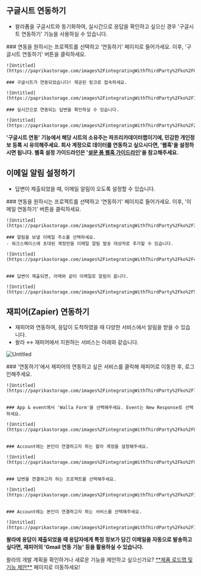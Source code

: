 
## 구글시트 연동하기

- 왈라폼을 구글시트와 동기화하여, 실시간으로 응답을 확인하고 싶으신 경우 '구글시트 연동하기' 기능을 사용하실 수 있습니다.

<Steps>
    ### 연동을 원하시는 프로젝트를 선택하고 '연동하기' 페이지로 들어가세요. 이후, '구글시트 연동하기' 버튼을 클릭하세요.

    ![Untitled](https://paprikastorage.com/images%2FintegratingWithThirdParty%2Fko%2F0.png)

    ### 구글시트가 연동되었습니다! 제공된 링크로 접속하세요.

    ![Untitled](https://paprikastorage.com/images%2FintegratingWithThirdParty%2Fko%2F1.png)

    ### 실시간으로 연동되는 답변을 확인하실 수 있습니다.

    ![Untitled](https://paprikastorage.com/images%2FintegratingWithThirdParty%2Fko%2F2.png)

</Steps>

<Callout type='error' emoji="🚨">**'구글시트 연동' 기능에서 해당 시트의 소유주는 파프리카데이터랩이기에, 민감한 개인정보 등록 시 유의해주세요. 회사 계정으로 데이터를 연동하고 싶으시다면,
    '웹훅'을 설정하시면 됩니다. 웹훅 설정 가이드라인은 '[설문 폼 웹훅 가이드라인](https://home.walla.my/blog/webhook-guideline)'을 참고해주세요.**</Callout>

## 이메일 알림 설정하기

- 답변이 제출되었을 때, 이메일 알림이 오도록 설정할 수 있습니다.

<Steps>
    ### 연동을 원하시는 프로젝트를 선택하고 '연동하기' 페이지로 들어가세요. 이후, '이메일 연동하기' 버튼을 클릭하세요.

    ![Untitled](https://paprikastorage.com/images%2FintegratingWithThirdParty%2Fko%2F3.png)

    ### 알림을 보낼 이메일 주소를 선택하세요.
    - 워크스페이스에 초대된 계정만을 이메일 알림 발송 대상자로 추가할 수 있습니다.

    ![Untitled](https://paprikastorage.com/images%2FintegratingWithThirdParty%2Fko%2F4.png)


    ### 답변이 제출되면, 아래와 같이 이메일로 알림이 옵니다.

    ![Untitled](https://paprikastorage.com/images%2FintegratingWithThirdParty%2Fko%2F5.png)


</Steps>

## 재피어(Zapier) 연동하기

- 재피어와 연동하여, 응답이 도착하였을 때 다양한 서비스에서 알림을 받을 수 있습니다.
- 왈라 ↔️ 재피어에서 지원하는 서비스는 아래와 같습니다.

![Untitled](https://paprikastorage.com/images%2FintegratingWithThirdParty%2Fko%2F6.png)


<Steps>
    ### '연동하기'에서 재피어의 연동하고 싶은 서비스를 클릭해 재피어로 이동한 후, 로그인해주세요.

    ![Untitled](https://paprikastorage.com/images%2FintegratingWithThirdParty%2Fko%2F7.png)


    ### App & event에서 'Walla Form'을 선택해주세요. Event는 New Response로 선택하세요.

    ![Untitled](https://paprikastorage.com/images%2FintegratingWithThirdParty%2Fko%2F8.png)


    ### Account에는 본인이 연결하고자 하는 왈라 계정을 설정해주세요.

    ![Untitled](https://paprikastorage.com/images%2FintegratingWithThirdParty%2Fko%2F9.png)


    ### 답변을 연결하고자 하는 프로젝트를 선택해주세요.

    ![Untitled](https://paprikastorage.com/images%2FintegratingWithThirdParty%2Fko%2F10.png)


    ### Account에는 본인이 연결하고자 하는 서비스를 선택해주세요.

    ![Untitled](https://paprikastorage.com/images%2FintegratingWithThirdParty%2Fko%2F11.png)

</Steps>


<Callout type='info' emoji="🔔">**왈라에 응답이 제출되었을 때 응답자에게 특정 정보가 담긴 이메일을 자동으로 발송하고 싶다면, 재피어의 'Gmail 연동 기능' 등을 활용하실 수
    있습니다.**</Callout>

<Callout type='info' emoji="🔔">
    왈라의 개발 계획을 확인하거나 새로운 기능을 제안하고 싶으신가요? <a href='https://app.walla.my/signin?redirectUrl=/support/featureRequest'
                                            target="_blank" rel="noopener noreferrer"
                                            style={{textDecoration: 'underline'}}>**제품 로드맵 및 기능 제안**</a> 페이지로 이동하세요!
</Callout>